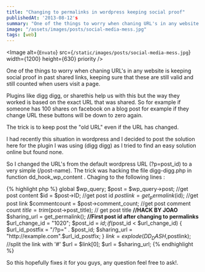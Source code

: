 ```yaml
---
title: "Changing to permalinks in wordpress keeping social proof"
publishedAt: '2013-08-12's
summary: "One of the things to worry when chaning URL's in any website is keeping social proof in past shared links."
image: "/assets/images/posts/social-media-mess.jpg"
tags: [web]
---
```


<Image
  alt={`Envato`}
  src={`/static/images/posts/social-media-mess.jpg`}
  width={1200}
  height={630}
  priority
/>


One of the things to worry when chaning URL's in any website is keeping social proof in past shared links, keeping sure that these are still valid and still counted when users visit a page.

Plugins like digg digg, or sharethis help us with this but the way they worked is based on the exact URL that was shared. So for example if someone has 100 shares on facebook on a blog post for example if they change URL these buttons will be down to zero again.

The trick is to keep post the "old URL" even if the URL has changed.

I had recently this situation in wordpress and I decided to post the solution here for the plugin I was using (digg digg) as I tried to find an easy solution online but found none.

So I changed the URL's from the default wordpress URL (?p=post_id) to a very simple (/post-name). The trick was hacking the file digg-digg.php in function dd_hook_wp_content . Chaging to the following lines :

{% highlight php %}
global $wp_query;
$post = $wp_query-&gt;post; //get post content
$id = $post-&gt;ID; //get post id
$postlink = get_permalink($id); //get post link
$commentcount = $post-&gt;comment_count; //get post comment count
$title = trim($post-&gt;post_title); // get post title
<strong>//HACK BY JOAO</strong>
$sharing_url = get_permalink();
<strong>//First post id after changing to permalinks</strong>
$url_change_id = "1020";
$post_id = $id;
if ($post_id &lt; $url_change_id) {
  $url_id_postfix = "/?p=" . $post_id;
  $sharing_url = "http://example.com".$url_id_postfix;
}
$link = explode(DD_DASH,$postlink); //split the link with '#'
$url = $link[0];
$url = $sharing_url;
{% endhighlight %}

So this hopefully fixes it for you guys, any question feel free to ask!.
